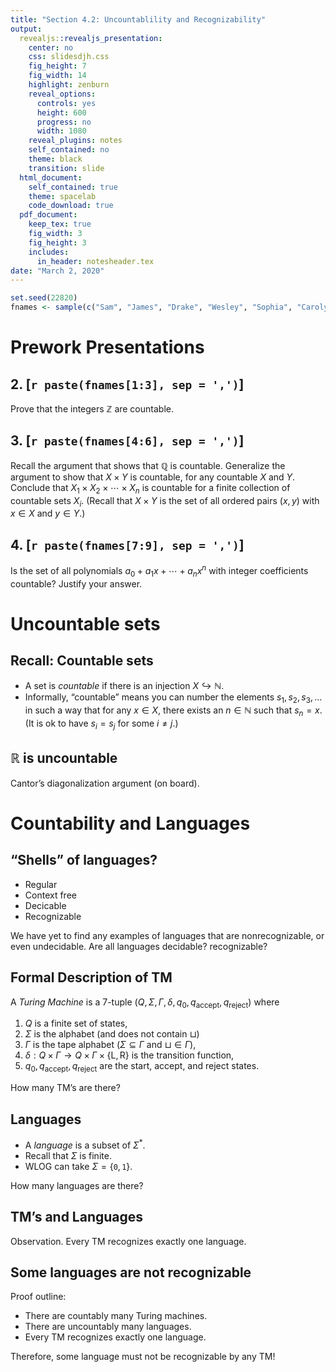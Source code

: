 ```yaml
---
title: "Section 4.2: Uncountablility and Recognizability"
output:
  revealjs::revealjs_presentation:
    center: no
    css: slidesdjh.css
    fig_height: 7
    fig_width: 14
    highlight: zenburn
    reveal_options:
      controls: yes
      height: 600
      progress: no
      width: 1080
    reveal_plugins: notes
    self_contained: no
    theme: black
    transition: slide
  html_document:
    self_contained: true
    theme: spacelab
    code_download: true
  pdf_document:
    keep_tex: true
    fig_width: 3
    fig_height: 3
    includes:
      in_header: notesheader.tex
date: "March 2, 2020"
---
```


```r
set.seed(22820)
fnames <- sample(c("Sam", "James", "Drake", "Wesley", "Sophia", "Carolyn", "Trevor", "Tristan", "Ryley"))
```

# Prework Presentations

## 2. [`r paste(fnames[1:3], sep = ',')`] 

Prove that the integers $\mathbb{Z}$ are countable.

## 3. [`r paste(fnames[4:6], sep = ',')`] 

Recall the argument that shows that $\mathbb{Q}$ is countable. Generalize the argument to show that $X \times Y$ is countable, for any countable $X$ and $Y$. Conclude that $X_1 \times X_2 \times \cdots \times X_n$ is countable for a finite collection of countable sets $X_i$. (Recall that $X \times Y$ is the set of all ordered pairs $(x,y)$ with $x \in X$ and $y\in Y$.)

## 4. [`r paste(fnames[7:9], sep = ',')`] 

Is the set of all polynomials $a_0 + a_1x + \cdots + a_nx^n$ with integer coefficients countable? Justify your answer.

# Uncountable sets

## Recall: Countable sets

- A set is *countable* if there is an injection $X \hookrightarrow \mathbb{N}$.
- Informally, "countable" means you can number the elements $s_1,s_2,s_3,\ldots$ in such a way that for any $x \in X$, there exists an $n\in \mathbb{N}$ such that $s_n = x$. (It is ok to have $s_i = s_j$ for some $i\neq j$.)

## $\mathbb{R}$ is uncountable

Cantor's diagonalization argument (on board).

# Countability and Languages

## "Shells" of languages?

- Regular
- Context free
- Decicable
- Recognizable

We have yet to find any examples of languages that are nonrecognizable, or even undecidable. Are all languages decidable? recognizable?

## Formal Description of TM

A *Turing Machine* is a 7-tuple $(Q, \Sigma, \Gamma, \delta, q_0, q_\mathrm{accept}, q_\mathrm{reject})$ where

1. $Q$ is a finite set of states,
2. $\Sigma$ is the alphabet (and does not contain $\sqcup$)
3. $\Gamma$ is the tape alphabet ($\Sigma \subseteq \Gamma$ and $\sqcup\in \Gamma$),
4. $\delta: Q\times \Gamma \longrightarrow Q\times \Gamma \times \{\mathrm{L,R}\}$ is the transition function,
5. $q_0, q_\mathrm{accept}, q_\mathrm{reject}$ are the start, accept, and reject states.

How many TM's are there?

## Languages

- A *language* is a subset of $\Sigma^*$.
- Recall that $\Sigma$ is finite.
- WLOG can take $\Sigma = \{\mathtt{0}, \mathtt{1}\}$.

How many languages are there?

## TM's and Languages

Observation. Every TM recognizes exactly one language.

## Some languages are not recognizable

Proof outline:

- There are countably many Turing machines.
- There are uncountably many languages.
- Every TM recognizes exactly one language.

Therefore, some language must not be recognizable by any TM!

